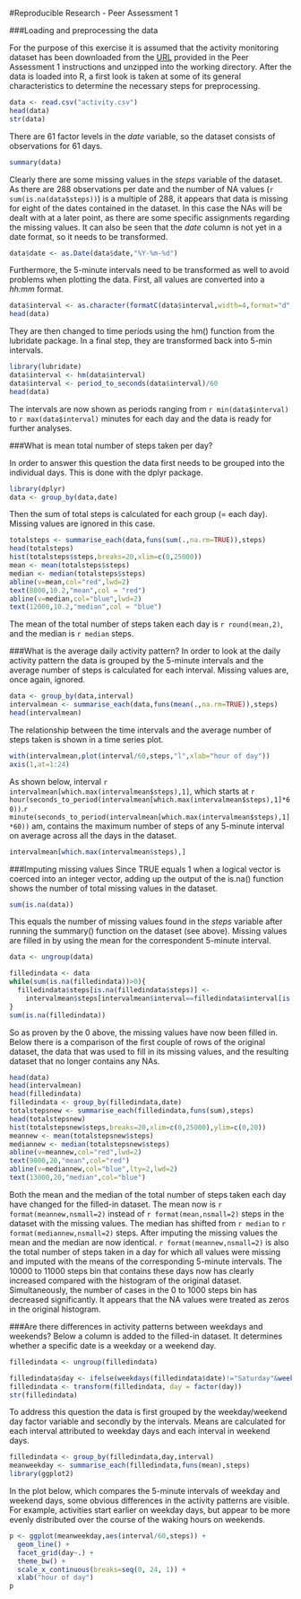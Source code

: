 #Reproducible Research - Peer Assessment 1


###Loading and preprocessing the data

For the purpose of this exercise it is assumed that the activity monitoring dataset has been downloaded from the [URL](https://d396qusza40orc.cloudfront.net/repdata%2Fdata%2Factivity.zip) provided in the Peer Assessment 1 instructions and unzipped into the working directory. After the data is loaded into R, a first look is taken at some of its general characteristics to determine the necessary steps for preprocessing.

```r
data <- read.csv("activity.csv")
head(data)
str(data)
```

There are 61 factor levels in the *date* variable, so the dataset consists of observations for 61 days.

```r
summary(data)
```

Clearly there are some missing values in the *steps* variable of the dataset. As there are 288 observations per date and the number of NA values (`r sum(is.na(data$steps))`) is a multiple of 288, it appears that data is missing for eight of the dates contained in the dataset. In this case the NAs will be dealt with at a later point, as there are some specific assignments regarding the missing values. It can also be seen that the *date* column is not yet in a date format, so it needs to be transformed.

```r
data$date <- as.Date(data$date,"%Y-%m-%d")
```

Furthermore, the 5-minute intervals need to be transformed as well to avoid problems when plotting the data. First, all values are converted into a *hh:mm* format. 

```r
data$interval <- as.character(formatC(data$interval,width=4,format="d",flag="0",big.mark=":",big.interval=2L))
head(data)
```

They are then changed to time periods using the hm() function from the lubridate package. In a final step, they are transformed back into 5-min intervals.

```r
library(lubridate)
data$interval <- hm(data$interval)
data$interval <- period_to_seconds(data$interval)/60
head(data)
```

The intervals are now shown as periods ranging from `r min(data$interval)` to `r max(data$interval)` minutes for each day and the data is ready for further analyses.

###What is mean total number of steps taken per day?

In order to answer this question the data first needs to be grouped into the individual days. This is done with the dplyr package.

```r
library(dplyr)
data <- group_by(data,date)
```
Then the sum of total steps is calculated for each group (= each day). Missing values are ignored in this case.
```r
totalsteps <- summarise_each(data,funs(sum(.,na.rm=TRUE)),steps)
head(totalsteps)
hist(totalsteps$steps,breaks=20,xlim=c(0,25000))
mean <- mean(totalsteps$steps)
median <- median(totalsteps$steps)
abline(v=mean,col="red",lwd=2)
text(8000,10.2,"mean",col = "red")
abline(v=median,col="blue",lwd=2)
text(12000,10.2,"median",col = "blue")
```

The mean of the total number of steps taken each day is  `r round(mean,2)`, and the median is  `r median` steps.

###What is the average daily activity pattern?
In order to look at the daily activity pattern the data is grouped by the 5-minute intervals and the average number of steps is calculated for each interval. Missing values are, once again, ignored.
```r
data <- group_by(data,interval)
intervalmean <- summarise_each(data,funs(mean(.,na.rm=TRUE)),steps)
head(intervalmean)
```

The relationship between the time intervals and the average number of steps taken is shown in a time series plot.
```r
with(intervalmean,plot(interval/60,steps,"l",xlab="hour of day"))
axis(1,at=1:24)
```

As shown below, interval `r intervalmean[which.max(intervalmean$steps),1]`, which starts at `r hour(seconds_to_period(intervalmean[which.max(intervalmean$steps),1]*60))`.`r minute(seconds_to_period(intervalmean[which.max(intervalmean$steps),1]*60))` am, contains the maximum number of steps of any 5-minute interval on average across all the days in the dataset.

```r
intervalmean[which.max(intervalmean$steps),]
```

###Imputing missing values
Since TRUE equals 1 when a logical vector is coerced into an integer vector, adding up the output of the is.na() function shows the number of total missing values in the dataset.

```r
sum(is.na(data))
```

This equals the number of missing values found in the *steps* variable after running the summary() function on the dataset (see above). Missing values are filled in by using the mean for the correspondent 5-minute interval.

```r
data <- ungroup(data)
```
```r
filledindata <- data
while(sum(is.na(filledindata))>0){
  filledindata$steps[is.na(filledindata$steps)] <-
    intervalmean$steps[intervalmean$interval==filledindata$interval[is.na(filledindata$steps)]]
}
sum(is.na(filledindata))
```

So as proven by the 0 above, the missing values have now been filled in. Below there is a comparison of the first couple of rows of the original dataset, the data that was used to fill in its missing values, and the resulting dataset that no longer contains any NAs.

```r
head(data)
head(intervalmean)
head(filledindata)
filledindata <- group_by(filledindata,date)
totalstepsnew <- summarise_each(filledindata,funs(sum),steps)
head(totalstepsnew)
hist(totalstepsnew$steps,breaks=20,xlim=c(0,25000),ylim=c(0,20))
meannew <- mean(totalstepsnew$steps)
mediannew <- median(totalstepsnew$steps)
abline(v=meannew,col="red",lwd=2)
text(9000,20,"mean",col="red")
abline(v=mediannew,col="blue",lty=2,lwd=2)
text(13000,20,"median",col="blue")
```

Both the mean and the median of the total number of steps taken each day have changed for the filled-in dataset. The mean now is  `r format(meannew,nsmall=2)` instead of `r format(mean,nsmall=2)` steps in the dataset with the missing values. The median has shifted from `r median` to `r format(mediannew,nsmall=2)` steps. After imputing the missing values the mean and the median are now identical. `r format(meannew,nsmall=2)` is also the total number of steps taken in a day for which all values were missing and imputed with the means of the corresponding 5-minute intervals. The 10000 to 11000 steps bin that contains these days now has clearly increased compared with the histogram of the original dataset. Simultaneously, the number of cases in the 0 to 1000 steps bin has decreased significantly. It appears that the NA values were treated as zeros in the original histogram.

###Are there differences in activity patterns between weekdays and weekends?
Below a column is added to the filled-in dataset. It determines whether a specific date is a weekday or a weekend day.

```r
filledindata <- ungroup(filledindata)
```
```r
filledindata$day <- ifelse(weekdays(filledindata$date)!="Saturday"&weekdays(filledindata$date)!="Sunday","weekday","weekend")
filledindata <- transform(filledindata, day = factor(day))
str(filledindata)
```

To address this question the data is first grouped by the weekday/weekend day factor variable and secondly by the intervals. Means are calculated for each interval attributed to weekday days and each interval in weekend days.

```r
filledindata <- group_by(filledindata,day,interval)
meanweekday <- summarise_each(filledindata,funs(mean),steps)
library(ggplot2)
```

In the plot below, which compares the 5-minute intervals of weekday and weekend days, some obvious differences in the activity patterns are visible. For example, activities start earlier on weekday days, but appear to be more evenly distributed over the course of the waking hours on weekends.

```r
p <- ggplot(meanweekday,aes(interval/60,steps)) +
  geom_line() +
  facet_grid(day~.) +
  theme_bw() +
  scale_x_continuous(breaks=seq(0, 24, 1)) +
  xlab("hour of day")
p
```
